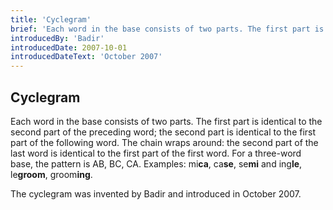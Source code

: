 ```yaml
---
title: 'Cyclegram'
brief: 'Each word in the base consists of two parts. The first part is identical to the second part of the preceding word; the second part is identical to the first part of the following word.'
introducedBy: 'Badir'
introducedDate: 2007-10-01
introducedDateText: 'October 2007'
---
```


## Cyclegram

Each word in the base consists of two parts. The first part is identical to the second part of the preceding word; the second part is identical to the first part of the following word. The chain wraps around: the second part of the last word is identical to the first part of the first word. For a three-word base, the pattern is AB, BC, CA. Examples: <Example>mi**ca**, ca**se**, se**mi**</Example> and <Example>ing**le**, le**groom**, groom**ing**</Example>.

The cyclegram was invented by Badir and introduced in October 2007.